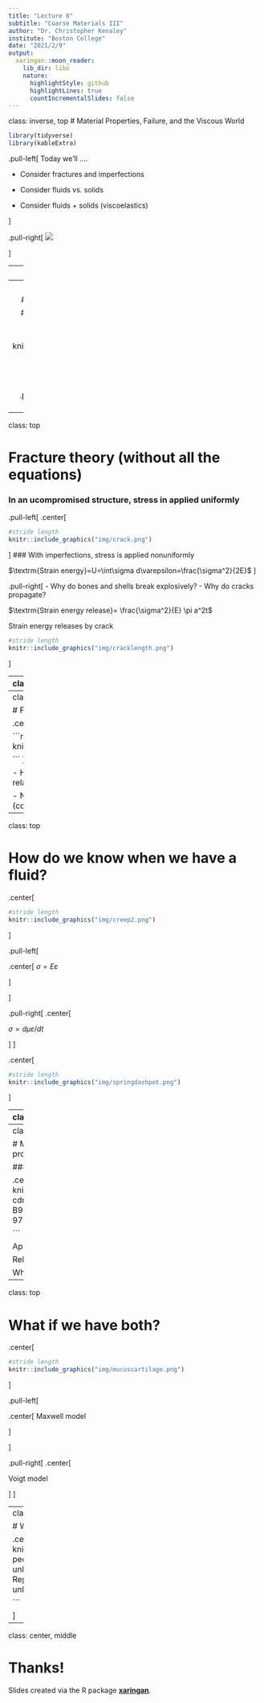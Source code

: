 ```yaml
---
title: "Lecture 8"
subtitle: "Coarse Materials III"
author: "Dr. Christopher Kenaley"
institute: "Boston College"
date: "2021/2/9"
output:
  xaringan::moon_reader:
    lib_dir: libs
    nature:
      highlightStyle: github
      highlightLines: true
      countIncrementalSlides: false
---
```

class: inverse, top
# Material Properties, Failure, and the Viscous World

```r
library(tidyverse)
library(kableExtra)
```

<!-- Add icon library -->
<link rel="stylesheet" href="https://cdnjs.cloudflare.com/ajax/libs/font-awesome/5.14.0/css/all.min.css">


.pull-left[
Today we'll ....

- Consider fractures and imperfections

- Consider fluids vs. solids

- Consider fluids + solids (viscoelastics)

]


.pull-right[
![](https://www.physio-pedia.com/images/thumb/b/be/Rep_loading-unloading_curve_intechopen.jpeg/357px-Rep_loading-unloading_curve_intechopen.jpeg)


]


---
class: top

# Fracture theory (without all the equations)

### In an ucompromised structure, stress in applied uniformly



 
  
.pull-left[
```r
#stride length
knitr::include_graphics("img/fracturemode.png")

```

### With imperfections, stress is applied nonuniformly
 ]
 
---
class: top

# Fracture theory (without all the equations)

### In an ucompromised structure, stress in applied uniformly

  
.pull-left[
```r
#stride length
knitr::include_graphics("img/fracturemode.png")

```

### With imperfections, stress is applied nonuniformly
 ]

.pull-right[
- Why do bones and shells break explosively?
- Why do cracks propagate?
]

---
class: top

# Fracture theory (without all the equations)

### In an ucompromised structure, stress in applied uniformly

  
.pull-left[
.center[
```r
#stride length
knitr::include_graphics("img/crack.png")

```
]
### With imperfections, stress is applied nonuniformly

$\textrm{Strain energy}=U=\int\sigma d\varepsilon=\frac{\sigma^2}{2E}$
 ]

.pull-right[
- Why do bones and shells break explosively?
- Why do cracks propagate?

$\textrm{Strain energy release}=  \frac{\sigma^2}{E} \pi a^2t$

Strain energy releases by crack


```r
#stride length
knitr::include_graphics("img/cracklength.png")

```

]

---
class: top

# Viscoelastics



.center[

### Materials that show time dependency are **viscoelastic**

```r
#stride length
knitr::include_graphics("img/viscos.png")

```
 ]
 
.pull-left[
.center[
$F\sim \Delta L$

$\sigma\sim \varepsilon$

$\sigma \sim E\varepsilon$
]]

.center[
.pull-right[
$F\sim \Delta L/\Delta t$

$\sigma\sim d\varepsilon/dt$

$\sigma \sim d\mu \varepsilon/dt$

$\mu=\textrm{viscosity}$

Newton's third law
]
]

---
class: top

# Fluids

.center[

```r
#stride length
knitr::include_graphics("img/fluidstrainrates.png")

```
 ]



- Hookean materials (solids): stress vs. strain relationship is linear (constant stiffness)

- Newtonian fluids: stress vs. strain **rate** is linear (constant viscosity)




---
class: top

# How do we know when we have a fluid?


.center[
```r
#stride length
knitr::include_graphics("img/creep2.png")

```

]

.pull-left[


.center[
$\sigma = E \varepsilon$

]


]

.pull-right[
.center[

$\sigma = d\mu \varepsilon/dt$

]
]


.center[

```r
#stride length
knitr::include_graphics("img/springdashpot.png")

```


]

---
class: top

# Methods to reveal a viscoelastic property

### Creep and stress relaxtion tests

.center[
```r
#stride length
knitr::include_graphics("https://ars.els-cdn.com/content/image/3-s2.0-B9780128098318000052-f05-04-9780128098318.jpg")

```

Apply a constant stress?  

Relax a stress? 

What happens to deformation? Why?
]

---
class: top

# Methods to reveal a viscoelastic property

### Creep and stress relaxtion tests

.center[
```r
#stride length
knitr::include_graphics("https://ars.els-cdn.com/content/image/3-s2.0-B9780128098318000052-f05-04-9780128098318.jpg")

```

Apply a constant stress? (A) 

Relax a stress? (B)

What happens to deformation? Why?
]


---
class: top

# What if we have both?


.center[
```r
#stride length
knitr::include_graphics("img/mucuscartilage.png")

```

]

.pull-left[


.center[
Maxwell model

]


]

.pull-right[
.center[

Voigt model

]
]


---
class: top

# Why this in a tendon?


.center[
```r
#stride length
knitr::include_graphics("https://www.physio-pedia.com/images/thumb/b/be/Rep_loading-unloading_curve_intechopen.jpeg/357px-Rep_loading-unloading_curve_intechopen.jpeg")

```

]


---

class: center, middle

# Thanks!

Slides created via the R package [**xaringan**](https://github.com/yihui/xaringan).

